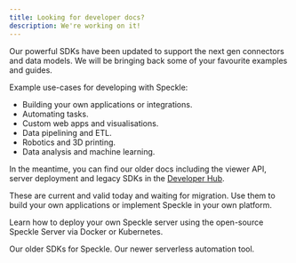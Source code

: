 ```yaml
---
title: Looking for developer docs?
description: We're working on it!
---
```


Our powerful SDKs have been updated to support the next gen connectors and 
data models. We will be bringing back some of your favourite examples and guides.

Example use-cases for developing with Speckle:

- Building your own applications or integrations.
- Automating tasks.
- Custom web apps and visualisations.
- Data pipelining and ETL.
- Robotics and 3D printing.
- Data analysis and machine learning.

In the meantime, you can find our older docs including the viewer API, server deployment and legacy SDKs in the [Developer Hub](https://speckle.guide/dev/).


<LinkHeader url="https://speckle.guide/viewer" text="Our Viewer API docs" tag="Current" />

These are current and valid today and waiting for migration. Use them to build your own applications or implement Speckle in your own platform.

<LinkHeader url="https://speckle.guide/server" text="Our server deployment docs" tag="Current" />

Learn how to deploy your own Speckle server using the open-source Speckle Server via Docker or Kubernetes.

<LinkHeader url="https://speckle.guide/dev" text="Our legacy SDKs docs" tag="Legacy" />
Our older SDKs for Speckle.

<LinkHeader url="https://speckle.guide/automate" text="Our Speckle Automate docs" tag="Legacy" />
Our newer serverless automation tool.

